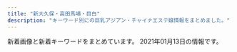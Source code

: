 ```yaml
---
title: "新大久保・高田馬場・目白"
description: "キーワード別にの巨乳アジアン・チャイナエステ嬢情報をまとめました。"
---
```


新着画像と新着キーワードをまとめています。
2021年01月13日の情報です。

<DmmAffiliateIns />
<KeywordTable
  shops={
    [
    {
        "station": "JR\u5927\u4e45\u4fdd\u99c5\u5317\u53e3",
        "img_links": [
            "https://est-hana.com/img/girl/list/sface191ec56c0d5cc68365ea11e2e52a40272d8.jpg",
            "https://est-hana.com/img/girl/list/s173_list.jpg",
            "https://est-hana.com/img/girl/list/slist110d5ce8a5906e2cdaf90af47c9395e0dff.jpg",
            "https://est-hana.com/img/girl/thumb/s88_1.jpg",
            "https://est-hana.com/img/girl/list/s75_face.jpg",
            "https://est-hana.com/img/material/detailwaku.png",
            "https://est-hana.com/img/girl/main/s88_1.jpg",
            "https://est-hana.com/img/camp/camp20210101.png",
            "https://est-hana.com/img/girl/pickup/topgirl20180908131653.png",
            "https://est-hana.com/img/girl/list/s163_face.jpg",
            "https://est-hana.com/img/girl/thumb/smain1891e9ae2d8752cd8b9474ebd62df9909f9b.jpg",
            "https://est-hana.com/img/material/gm2_rollout.png",
            "https://est-hana.com/img/girl/list/s139_list.jpg",
            "https://est-hana.com/img/girl/list/s173_face.jpg",
            "https://est-hana.com/img/girl/thumb/smain1913da4fa2da2e801312734721e1a44d8e19.jpg",
            "https://est-hana.com/img/material/w3.png",
            "https://est-hana.com/img/material/age.png",
            "https://est-hana.com/img/girl/list/sface190e7f2a11706f93c08ab1eb76c57c0a501.jpg",
            "https://est-hana.com/img/girl/thumb/smain1931e3a7504f14e2050f14cb6782d72bb46c.jpg",
            "https://est-hana.com/img/girl/main/s180_1.jpg",
            "https://est-hana.com/img/girl/pickup/topgirl20180308214256.png",
            "https://est-hana.com/img/material/sys_course1_rev2.png",
            "https://est-hana.com/img/girl/list/s88_face.jpg",
            "https://est-hana.com/img/girl/pickup/pickup20181218104555.jpg",
            "https://est-hana.com/img/girl/thumb/s75_1.jpg",
            "https://est-hana.com/img/girl/main/smain1911ec56c0d5cc68365ea11e2e52a40272d8.jpg",
            "https://est-hana.com/img/material/sys_course2_rev2.png",
            "https://est-hana.com/img/material/m1.png",
            "https://est-hana.com/img/girl/list/sface8365230fc40840a020ba3ed47600db4b4a.jpg",
            "https://est-hana.com/img/girl/thumb/smain184149673a0eecbfdaab27d1a016ce6f4281.jpg",
            "https://est-hana.com/img/material/photorenew3.jpg",
            "https://est-hana.com/img/material/massap6.jpg",
            "https://est-hana.com/img/material/massap4.jpg",
            "https://est-hana.com/img/material/gm4_rollout.png",
            "https://est-hana.com/img/girl/thumb/s86_1.jpg",
            "https://est-hana.com/img/girl/main/smain197153ce52e0264e81a8a42e5d3c84dd833e.jpg",
            "https://est-hana.com/img/material/staffdetail_t1.png",
            "https://est-hana.com/img/material/accsess_picter2.jpg",
            "https://est-hana.com/img/material/returnbtn.png",
            "https://est-hana.com/img/material/photorenew2rev1.jpg",
            "https://est-hana.com/img/girl/list/sface193e3a7504f14e2050f14cb6782d72bb46c.jpg",
            "https://est-hana.com/img/girl/thumb/smain19725e2ed7efe2de621955e09d12295a13ee.jpg",
            "https://est-hana.com/img/girl/main/smain184149673a0eecbfdaab27d1a016ce6f4281.jpg",
            "https://est-hana.com/img/girl/list/s86_list.jpg",
            "https://est-hana.com/img/material/accsess_station.png",
            "https://est-hana.com/img/girl/main/s75_1.jpg",
            "https://est-hana.com/img/girl/thumb/smain18725b09cd881b1f036f9f4970616c10b474.jpg",
            "https://est-hana.com/img/material/staff_t1rev1.png",
            "https://est-hana.com/img/girl/pickup/pickup20191214162524.jpg",
            "https://est-hana.com/img/material/topflashimg1.jpg",
            "https://est-hana.com/img/material/hosi4.png",
            "https://est-hana.com/img/material/top_t6.png",
            "https://est-hana.com/img/girl/list/s139_face.jpg",
            "https://est-hana.com/img/girl/pickup/topgirl20140502225842.png",
            "https://est-hana.com/img/material/systme_t2.png",
            "https://est-hana.com/img/girl/list/slist8365230fc40840a020ba3ed47600db4b4a.jpg",
            "https://est-hana.com/img/girl/thumb/smain110138adcf1cf026681bfa9a408199a21890.jpg",
            "https://est-hana.com/img/girl/list/s77_face.jpg",
            "https://est-hana.com/img/material/click_tel_btn.png",
            "https://est-hana.com/img/material/massap1.jpg",
            "https://est-hana.com/img/material/gm5_rollout.png",
            "https://est-hana.com/img/material/photorenew4.jpg",
            "https://est-hana.com/img/girl/pickup/pickup20190227121102.jpg",
            "https://est-hana.com/img/material/massap7.jpg",
            "https://est-hana.com/img/girl/list/slist18449673a0eecbfdaab27d1a016ce6f4281.jpg",
            "https://est-hana.com/img/material/hosi5.png",
            "https://est-hana.com/img/girl/thumb/s173_1.jpg",
            "https://est-hana.com/img/material/staff_t1.png",
            "https://est-hana.com/img/girl/list/sface18449673a0eecbfdaab27d1a016ce6f4281.jpg",
            "https://est-hana.com/img/girl/pickup/pickup20180526173711.jpg",
            "https://est-hana.com/img/material/massap2.jpg",
            "https://est-hana.com/img/material/top_twitter.png",
            "https://est-hana.com/img/girl/pickup/topgirl20180526173824.png",
            "https://est-hana.com/img/girl/thumb/smain1911ec56c0d5cc68365ea11e2e52a40272d8.jpg",
            "https://est-hana.com/img/girl/thumb/smain1902e7f2a11706f93c08ab1eb76c57c0a501.jpg",
            "https://est-hana.com/img/material/day.png",
            "https://est-hana.com/img/girl/list/slist187110f9d5212fd19d8b8410ec6bff294e6.jpg",
            "https://est-hana.com/img/girl/list/sface187386757ea62d773ca58e2457fc23b8e13.jpg",
            "https://est-hana.com/img/girl/list/s77_list.jpg",
            "https://est-hana.com/img/material/gm1_rollout.png",
            "https://est-hana.com/img/material/top_t3.png",
            "https://est-hana.com/img/girl/list/s86_face.jpg",
            "https://est-hana.com/img/girl/pickup/pickup20190528135649.jpg",
            "https://est-hana.com/img/girl/list/slist19053cc33bb85f739f63e84c2ae2c41c2eb.jpg",
            "https://est-hana.com/img/material/massa_t1.png",
            "https://est-hana.com/img/girl/thumb/smain1901e7f2a11706f93c08ab1eb76c57c0a501.jpg",
            "https://est-hana.com/img/girl/pickup/pickup20191208191053.jpg",
            "https://est-hana.com/img/material/d13.png",
            "https://est-hana.com/img/girl/pickup/topgirl20141227182718.png",
            "https://est-hana.com/img/girl/pickup/pickup20190118192257.jpg",
            "https://est-hana.com/img/girl/thumb/s173_2.jpg",
            "https://est-hana.com/img/material/massap5.jpg",
            "https://est-hana.com/img/material/systme_t1.png",
            "https://est-hana.com/img/material/top_t5.png",
            "https://est-hana.com/img/girl/pickup/pickup20180830201105.jpg",
            "https://est-hana.com/img/girl/list/slist19753ce52e0264e81a8a42e5d3c84dd833e.jpg",
            "https://est-hana.com/img/material/infopanel.png",
            "https://est-hana.com/img/girl/main/s173_1.jpg",
            "https://est-hana.com/img/whatnew/20200401min60.jpg",
            "https://est-hana.com/img/girl/pickup/topgirl20190528141109.png",
            "https://est-hana.com/img/girl/main/smain1891e9ae2d8752cd8b9474ebd62df9909f9b.jpg",
            "https://est-hana.com/img/girl/main/smain1901e7f2a11706f93c08ab1eb76c57c0a501.jpg",
            "https://est-hana.com/img/girl/list/slist193a69a1a063a3159e298d18b691542266d.jpg",
            "https://est-hana.com/img/material/sys_option.png",
            "https://est-hana.com/img/girl/thumb/s180_1.jpg",
            "https://est-hana.com/img/material/line1.png",
            "https://est-hana.com/img/girl/list/s88_list.jpg",
            "https://est-hana.com/img/material/top_t2_img_rev2.jpg",
            "https://est-hana.com/img/whatnew/20200304.jpg",
            "https://est-hana.com/img/girl/pickup/pickup20190118192153.jpg",
            "https://est-hana.com/img/girl/list/s163_list.jpg",
            "https://est-hana.com/img/material/top_t4.png",
            "https://est-hana.com/img/girl/thumb/smain184249673a0eecbfdaab27d1a016ce6f4281.jpg",
            "https://est-hana.com/img/girl/thumb/smain193281777917c863b2cd265723b9cb5a3c32.jpg",
            "https://est-hana.com/img/girl/list/slist189e9ae2d8752cd8b9474ebd62df9909f9b.jpg",
            "https://est-hana.com/img/girl/list/slist191ec56c0d5cc68365ea11e2e52a40272d8.jpg",
            "https://est-hana.com/img/material/gm6_rollout.png",
            "https://est-hana.com/img/whatnew/20200401_mask.jpg",
            "https://est-hana.com/img/girl/list/sface189e9ae2d8752cd8b9474ebd62df9909f9b.jpg",
            "https://est-hana.com/img/girl/pickup/pickup20141227182613.jpeg",
            "https://est-hana.com/img/girl/list/sface110404ef9fc79e2a0a04d64b621c22a0c77.jpg",
            "https://est-hana.com/img/girl/list/s180_list.jpg",
            "https://est-hana.com/img/material/sys_course3_rev1.png",
            "https://est-hana.com/img/girl/thumb/smain1102404ef9fc79e2a0a04d64b621c22a0c77.jpg",
            "https://est-hana.com/img/girl/pickup/topgirl20140510202547.png",
            "https://est-hana.com/img/girl/thumb/smain1912da4fa2da2e801312734721e1a44d8e19.jpg",
            "https://est-hana.com/img/girl/pickup/pickup20190121202926.jpg",
            "https://est-hana.com/img/girl/list/slist199a8b144d9cbd006fc9dffdf23ad77de07.jpg",
            "https://est-hana.com/img/material/sframe2014.png",
            "https://est-hana.com/img/girl/main/smain1931e3a7504f14e2050f14cb6782d72bb46c.jpg",
            "https://est-hana.com/img/material/month.png",
            "https://est-hana.com/img/girl/list/s75_list.jpg",
            "https://est-hana.com/img/material/photorenew5.jpg",
            "https://est-hana.com/img/girl/main/smain110138adcf1cf026681bfa9a408199a21890.jpg",
            "https://est-hana.com/img/girl/list/sface19753ce52e0264e81a8a42e5d3c84dd833e.jpg",
            "https://est-hana.com/img/girl/list/s180_face.jpg",
            "https://est-hana.com/img/girl/main/smain1871110bf62c88dcefca310cdc127f9b11f2.jpg",
            "https://est-hana.com/img/material/massap3.jpg",
            "https://est-hana.com/img/girl/pickup/topgirl20161016054301.png",
            "https://est-hana.com/img/material/sys_etc.png",
            "https://est-hana.com/img/material/photorenew1.jpg",
            "https://est-hana.com/img/girl/main/s86_1.jpg",
            "https://est-hana.com/img/girl/thumb/smain197153ce52e0264e81a8a42e5d3c84dd833e.jpg",
            "https://est-hana.com/img/material/top_t2.png",
            "https://est-hana.com/img/girl/thumb/smain1871110bf62c88dcefca310cdc127f9b11f2.jpg",
            "https://est-hana.com/img/material/gm3_rollout.png",
            "https://est-hana.com/img/girl/list/sface199a8b144d9cbd006fc9dffdf23ad77de07.jpg"
        ],
        "url": "https://est-hana.com/",
        "keywords": {
            "C": 41,
            "G": 1,
            "\u30c0\u30a4\u30ca\u30de\u30a4\u30c8": 1,
            "E": 3
        },
        "name": "\u82b1"
    },
    {
        "url": "http://gogonoheya.ies.fun/",
        "station": "JR\u5927\u4e45\u4fdd\u99c5\u5317\u53e3",
        "img_links": [
            "http://gogonoheya.ies.fun/photos/sites/66/2020/09/2020091615070327.jpg",
            "http://gogonoheya.ies.fun/images/end.png",
            "http://gogonoheya.ies.fun/images/room2.jpg",
            "http://gogonoheya.ies.fun/images/link.jpg",
            "http://gogonoheya.ies.fun/images/top.jpg",
            "http://gogonoheya.ies.fun/photos/sites/66/2020/12/2020121410194024.jpg",
            "http://gogonoheya.ies.fun/images/room1.jpg",
            "http://gogonoheya.ies.fun/images/staff.jpg",
            "http://gogonoheya.ies.fun/images/mobile.jpg",
            "http://gogonoheya.ies.fun/images/room4.jpg",
            "http://gogonoheya.ies.fun/photos/sites/66/2020/07/2020072317323579.jpg",
            "http://gogonoheya.ies.fun/photos/sites/66/2020/12/2020121514115288.jpg",
            "http://gogonoheya.ies.fun/images/room3.jpg",
            "http://gogonoheya.ies.fun/photos/sites/66/2020/08/2020080313461364.jpg",
            "http://gogonoheya.ies.fun/photos/sites/66/2020/07/2020072317322797.jpg"
        ],
        "name": "\u30ab\u30d5\u30a7\u306e\u5bb6",
        "keywords": {
            "86": 12,
            "85": 12,
            "D": 30,
            "87": 6
        }
    },
    {
        "station": "JR\u65b0\u5927\u4e45\u4fdd\u99c5",
        "keywords": {},
        "name": "\u7f8e\u82b1\u9999",
        "url": "https://relax501.webnode.jp/",
        "img_links": [
            "https://relax501.webnode.jp/_files/200000078-d0097d0099/madoka-0.jpg",
            "https://relax501.webnode.jp/_files/200000088-2c2d72c2da/200/rogo.jpg",
            "https://relax501.webnode.jp/_files/200000080-8e8bb8e8bd/yuki-8.jpg",
            "https://relax501.webnode.jp/_files/200000068-1dc6f1dc72/r2.jpg",
            "https://relax501.webnode.jp/_files/200000065-1b9391b93c/200/2_22.jpg",
            "https://relax501.webnode.jp/_files/200000063-6c3f06c3f2/top-34.jpg",
            "https://relax501.webnode.jp/_files/200000081-8d1f18d1f3/200/yuu.jpg",
            "https://relax501.webnode.jp/_files/200000067-9be369be38/r1.jpg",
            "https://relax501.webnode.jp/_files/200000065-1b9391b93c/2_22.jpg",
            "https://relax501.webnode.jp/_files/200000077-64e7364e77/anna-2.jpg",
            "https://relax501.webnode.jp/_files/200000078-d0097d0099/200/madoka-0.jpg",
            "https://relax501.webnode.jp/_files/200000077-64e7364e77/200/anna-2.jpg",
            "https://relax501.webnode.jp/_files/200000063-6c3f06c3f2/200/top-34.jpg",
            "https://relax501.webnode.jp/_files/200000081-8d1f18d1f3/yuu.jpg",
            "https://relax501.webnode.jp/_files/200000080-8e8bb8e8bd/200/yuki-8.jpg",
            "https://relax501.webnode.jp/_files/200000067-9be369be38/200/r1.jpg",
            "https://relax501.webnode.jp/_files/200000068-1dc6f1dc72/200/r2.jpg",
            "https://relax501.webnode.jp/_files/200000019-1f1a31f1a5/200/33.jpg"
        ]
    },
    {
        "img_links": [
            "http://p-aroma.work/images/tel.jpg",
            "http://p-aroma.work/images/news.jpg",
            "http://p-aroma.work/images/s2.jpg",
            "http://p-aroma.work/images/interior_t.png",
            "http://p-aroma.work/images/s1.png",
            "http://p-aroma.work/images/staff_t.png",
            "http://p-aroma.work/img/ayaka1.png",
            "http://p-aroma.work/images/head.jpg",
            "http://p-aroma.work/img/mayu1.png",
            "http://p-aroma.work/staff/rina.jpg",
            "http://p-aroma.work/images/int2.png",
            "http://p-aroma.work/img/kasumi1.png",
            "http://p-aroma.work/images/3.jpg",
            "http://p-aroma.work/images/2.jpg",
            "http://p-aroma.work/images/s1.jpg",
            "http://p-aroma.work/images/int1.png",
            "http://p-aroma.work/images/6.jpg",
            "http://p-aroma.work/staff/ayaka.jpg",
            "http://p-aroma.work/staff/kasumi.jpg",
            "http://p-aroma.work/img/mirai1.png",
            "http://p-aroma.work/images/mobile.jpg",
            "http://p-aroma.work/images/4.jpg",
            "http://p-aroma.work/staff/mirai.jpg",
            "http://p-aroma.work/images/sys.png",
            "http://p-aroma.work/img/rina1.png",
            "http://p-aroma.work/staff/mayu.jpg",
            "http://p-aroma.work/images/1.jpg"
        ],
        "url": "http://p-aroma.work/",
        "keywords": {},
        "station": "JR\u5927\u4e45\u4fdd\u99c5\u5317\u53e3",
        "name": "\u7652\u3057\u306e\u51fa\u4f1a\u3044"
    },
    {
        "keywords": {},
        "station": "JR\u9ad8\u7530\u99ac\u5834\u99c5\u6771\u53e3",
        "name": "RAN\uff5e\u30e9\u30f3\uff5e",
        "url": "http://esthe.top/",
        "img_links": [
            "http://esthe.top/images/demo/slider/images/slide4.png",
            "http://esthe.top/images/demo/slider/tooltips/slide3.png",
            "http://esthe.top/images/staff_images/staff_04b.jpg",
            "http://esthe.top/images/Bottom_02.jpg",
            "http://esthe.top/images/staff_images/staff_04a.jpg",
            "http://esthe.top/images/demo/slider/images/slide2.png",
            "http://esthe.top/images/Bottom_01.jpg",
            "http://esthe.top/images/acs_ima/access-01.jpg",
            "http://esthe.top/images/demo/slider/images/slide1.png",
            "http://esthe.top/images/an_1_04.jpg",
            "http://esthe.top/images/room_images/gallery-05.jpg",
            "http://esthe.top/images/staff_images/staff_09b.jpg",
            "http://esthe.top/images/demo/slider/tooltips/slide1.png",
            "http://esthe.top/images/room_images/gallery-06.jpg",
            "http://esthe.top/images/demo/slider/images/slide5.png",
            "http://esthe.top/images/room_images/index-01.jpg",
            "http://esthe.top/images/staff_images/staff_01a.jpg",
            "http://esthe.top/images/an_2_04.jpg",
            "http://esthe.top/images/acs_ima/access-04.jpg",
            "http://esthe.top/images/an_2_07.jpg",
            "http://esthe.top/images/room_images/gallery-04.jpg",
            "http://esthe.top/images/demo/slider/images/slide3.png",
            "http://esthe.top/images/an_2_03.jpg",
            "http://esthe.top/images/room_images/index-02.jpg",
            "http://esthe.top/images/an_2_02.jpg",
            "http://esthe.top/images/acs_ima/access-03.jpg",
            "http://esthe.top/images/an_1_05.jpg",
            "http://esthe.top/images/room_images/gallery-01.jpg",
            "http://esthe.top/images/room_images/gallery-02.jpg",
            "http://esthe.top/images/room_images/gallery-03.jpg",
            "http://esthe.top/images/acs_ima/access-02.jpg",
            "http://esthe.top/images/an_2_06.jpg",
            "http://esthe.top/images/staff_images/staff_07a.jpg",
            "http://esthe.top/images/demo/slider/tooltips/slide5.png",
            "http://esthe.top/images/staff_images/staff_07b.jpg",
            "http://esthe.top/images/an_2_05.jpg",
            "http://esthe.top/images/demo/slider/tooltips/slide2.png",
            "http://esthe.top/images/staff_images/staff_010a.jpg",
            "http://esthe.top/images/staff_images/staff_010b.jpg",
            "http://esthe.top/images/an_1_02.jpg",
            "http://esthe.top/images/staff_images/staff_09a.jpg",
            "http://esthe.top/images/QRcode.jpg",
            "http://esthe.top/images/staff_images/staff_01b.jpg",
            "http://esthe.top/images/an_1_07.jpg",
            "http://esthe.top/images/demo/slider/tooltips/slide4.png",
            "http://esthe.top/images/an_1_03.jpg",
            "http://esthe.top/images/an_1_06.jpg"
        ]
    },
    {
        "keywords": {},
        "url": "http://www.kity.work/",
        "name": "\u98a8\u96c5\u5802 \uff5e\u3075\u3046\u304c\u3069\u3046\uff5e",
        "img_links": [
            "http://www.kity.work/images/2.jpg",
            "http://www.kity.work/img/aoi1.jpg",
            "http://www.kity.work/images/s2.jpg",
            "http://www.kity.work/img/an2.jpg",
            "http://www.kity.work/images/3.jpg",
            "http://www.kity.work/images/5.jpg",
            "http://www.kity.work/images/tel.jpg",
            "http://www.kity.work/images/tg.jpg",
            "http://www.kity.work/staff/sara.jpg",
            "http://www.kity.work/img/yuka1.jpg",
            "http://www.kity.work/img/an1.jpg",
            "http://www.kity.work/img/aoi2.jpg",
            "http://www.kity.work/images/s1.png",
            "http://www.kity.work/staff/aoi.jpg",
            "http://www.kity.work/img/sara2.jpg",
            "http://www.kity.work/images/sys.jpg",
            "http://www.kity.work/staff/an.jpg",
            "http://www.kity.work/img/minami1.jpg",
            "http://www.kity.work/img/yuka2.jpg",
            "http://www.kity.work/images/news.jpg",
            "http://www.kity.work/images/int2.jpg",
            "http://www.kity.work/images/staff_t.jpg",
            "http://www.kity.work/images/4.jpg",
            "http://www.kity.work/images/interior_t.jpg",
            "http://www.kity.work/images/up.jpg",
            "http://www.kity.work/images/int1.jpg",
            "http://www.kity.work/img/sara1.jpg",
            "http://www.kity.work/staff/yuka.jpg",
            "http://www.kity.work/images/s1.jpg",
            "http://www.kity.work/images/ac2.jpg",
            "http://www.kity.work/images/head.jpg",
            "http://www.kity.work/images/1.jpg",
            "http://www.kity.work/img/minami2.jpg",
            "http://www.kity.work/staff/minami.jpg"
        ],
        "station": "JR\u9ad8\u7530\u99ac\u5834\u99c5\u65e9\u7a32\u7530\u53e3"
    },
    {
        "keywords": {
            "C": 5,
            "87": 3,
            "88": 3,
            "D": 1
        },
        "station": "JR\u9ad8\u7530\u99ac\u5834\u99c5\u65e9\u7a32\u7530\u53e3",
        "url": "http://www.y-rlx.site/",
        "img_links": [
            "http://www.y-rlx.site/images/index_08.jpg",
            "http://www.y-rlx.site/images/index_10.jpg",
            "http://www.y-rlx.site/images/staff_09.jpg",
            "http://www.y-rlx.site/images/upload/thumb/55cf68e3bb41cd32.jpg",
            "http://www.y-rlx.site/images/upload/thumb/e8190e2180eba7c5.jpg",
            "http://www.y-rlx.site/images/index_15.jpg",
            "http://www.y-rlx.site/images/index_11.jpg",
            "http://www.y-rlx.site/girl/02.jpg",
            "http://www.y-rlx.site/images/index_19.jpg",
            "http://y-rlx.site/images/index_07.jpg",
            "http://www.y-rlx.site/images/index_07.jpg",
            "http://www.y-rlx.site/images/index_09.jpg",
            "http://www.y-rlx.site/images/upload/thumb/0fba3207fb3c4467.jpg",
            "http://www.y-rlx.site/images/card.jpg",
            "http://www.y-rlx.site/images/upload/thumb/e0a26e58e17a1416.jpg",
            "http://www.y-rlx.site/images/index_05.jpg",
            "http://www.y-rlx.site/images/upload/thumb/c69d7050fbdbb36f.jpg",
            "http://www.y-rlx.site/images/index_03.jpg",
            "http://www.y-rlx.site/girl/03.jpg",
            "http://www.y-rlx.site/images/info_09.jpg",
            "http://www.y-rlx.site/images/upload/thumb/ed8b0cbb7323414a.jpg",
            "http://www.y-rlx.site/images/index_18.jpg",
            "http://www.y-rlx.site/images/info.jpg",
            "http://www.y-rlx.site/images/rec.jpg",
            "http://www.y-rlx.site/girl/04.jpg",
            "http://www.y-rlx.site/images/index_01.jpg",
            "http://www.y-rlx.site/girl/01.jpg",
            "http://www.y-rlx.site/images/rec_09.jpg",
            "http://www.y-rlx.site/images/upload/thumb/e93a788af7ec0040.jpg",
            "http://www.y-rlx.site/images/index_20.jpg",
            "http://www.y-rlx.site/images/upload/thumb/5dc2d5e0b6195104.jpg",
            "http://www.y-rlx.site/images/index_06.jpg",
            "http://y-rlx.site/images/index_04.jpg",
            "http://www.y-rlx.site/images/index_13.jpg",
            "http://www.y-rlx.site/images/upload/thumb/02b4e6896e30ae85.jpg",
            "http://www.y-rlx.site/images/index_04.jpg",
            "http://www.y-rlx.site/images/index_02.jpg",
            "http://www.y-rlx.site/images/upload/thumb/2c7fdde9ad97892b.jpg",
            "http://www.y-rlx.site/girl/05.jpg",
            "http://www.y-rlx.site/images/upload/thumb/09ac55d22a602603.jpg",
            "http://www.y-rlx.site/images/upload/thumb/42f21da5175af4b4.jpg"
        ],
        "name": "\u60a0\u30a8\u30b9\u30c6"
    },
    {
        "name": "\u30df\u30eb\u30af",
        "img_links": [
            "http://milk.tyo.cm/images/top.png",
            "http://milk.tyo.cm/images/tit_staff.png",
            "http://milk.tyo.cm/images/ico_headline.png",
            "http://milk.tyo.cm/images/img_service02.jpg",
            "http://milk.tyo.cm/images/room4_l.jpg",
            "http://milk.tyo.cm/photos/sites/72/2020/06/2020061206443832.jpg",
            "http://milk.tyo.cm/images/bg_cont03.png",
            "http://milk.tyo.cm/photos/sites/72/2020/11/202011100524008.jpg",
            "http://milk.tyo.cm/images/re.png",
            "http://milk.tyo.cm/images/room3_l.jpg",
            "http://milk.tyo.cm/images/link_nav05.png",
            "http://milk.tyo.cm/images/link_nav03.png",
            "http://milk.tyo.cm/images/tit_service.png",
            "http://milk.tyo.cm/images/img_service04.jpg",
            "http://milk.tyo.cm/images/sp_header.jpg",
            "http://milk.tyo.cm/images/sp_nav03.png",
            "http://milk.tyo.cm/images/tit_pick.png",
            "http://milk.tyo.cm/images/com_tel.png",
            "http://milk.tyo.cm/images/room1_l.jpg",
            "http://milk.tyo.cm/images/img_service03.jpg",
            "http://milk.tyo.cm/images/blog.jpg",
            "http://milk.tyo.cm/photos/sites/72/2020/06/2020061206444417.jpg",
            "http://milk.tyo.cm/photos/sites/72/2020/12/2020121505155035.jpg",
            "http://milk.tyo.cm/images/sp_nav02.png",
            "http://milk.tyo.cm/images/sp_nav01.png",
            "http://milk.tyo.cm/images/img_service01.jpg",
            "http://milk.tyo.cm/images/bg_cont01.png",
            "http://milk.tyo.cm/images/sp_tit_pick.png",
            "http://milk.tyo.cm/images/link_nav02.png",
            "http://milk.tyo.cm/images/link_nav01.png",
            "http://milk.tyo.cm/photos/sites/72/2020/12/2020120807375347.jpg",
            "http://milk.tyo.cm/images/link_nav04.png",
            "http://milk.tyo.cm/images/room2_l.jpg"
        ],
        "url": "http://milk.tyo.cm/",
        "station": "JR\u5927\u4e45\u4fdd\u99c5\u5357\u53e3",
        "keywords": {
            "C": 11,
            "D": 20,
            "85": 10,
            "86": 10
        }
    },
    {
        "keywords": {
            "C": 34
        },
        "url": "http://aes-salon.com/",
        "station": "JR\u5927\u4e45\u4fdd\u99c5\u5317\u53e3",
        "name": "Lovely Heart",
        "img_links": [
            "http://aes-salon.com/scdl/staff/10091.jpg",
            "http://aes-salon.com/scdl/staff/10561mb.jpg",
            "http://aes-salon.com/pic/top2.jpg",
            "http://aes-salon.com/scdl/staff/10571mb.jpg",
            "http://aes-salon.com/scdl/staff/10351mb.jpg",
            "http://aes-salon.com/scdl/staff/10641mb.jpg",
            "http://aes-salon.com/img/access/road3.jpg",
            "http://aes-salon.com/scdl/staff/10251.jpg",
            "http://aes-salon.com/scdl/staff/10083.jpg",
            "http://aes-salon.com/scdl/staff/10091mb.jpg",
            "http://aes-salon.com/scdl/staff/10621.jpg",
            "http://aes-salon.com/scdl/staff/10661mb.jpg",
            "http://aes-salon.com/scdl/staff/10501.jpg",
            "http://aes-salon.com/scdl/staff/10291mb.jpg",
            "http://aes-salon.com/scdl/staff/10342.jpg",
            "http://aes-salon.com/scdl/staff/10291.jpg",
            "http://aes-salon.com/img/access/roaddm.png",
            "http://aes-salon.com/scdl/staff/10562.jpg",
            "http://aes-salon.com/scdl/staff/10341.jpg",
            "http://aes-salon.com/img/ttl_mobile.jpg",
            "http://aes-salon.com/scdl/staff/10563.jpg",
            "http://aes-salon.com/scdl/staff/10351.jpg",
            "http://aes-salon.com/scdl/staff/10472.jpg",
            "http://aes-salon.com/scdl/staff/10511.jpg",
            "http://aes-salon.com/img/ttl_att.png",
            "http://aes-salon.com/scdl/staff/10651.jpg",
            "http://aes-salon.com/img/ttl_sister.png",
            "http://aes-salon.com/scdl/staff/10252.jpg",
            "http://aes-salon.com/img/ttl_attbnr.jpg",
            "http://aes-salon.com/scdl/staff/10641.jpg",
            "http://aes-salon.com/scdl/staff/10591.jpg",
            "http://aes-salon.com/scdl/staff/10621mb.jpg",
            "http://aes-salon.com/scdl/staff/10631.jpg",
            "http://aes-salon.com/scdl/staff/10671mb.jpg",
            "http://aes-salon.com/scdl/staff/10471.jpg",
            "http://aes-salon.com/scdl/staff/10121mb.jpg",
            "http://aes-salon.com/scdl/staff/10601.jpg",
            "http://aes-salon.com/scdl/staff/10122.jpg",
            "http://aes-salon.com/scdl/staff/10471mb.jpg",
            "http://aes-salon.com/scdl/staff/10602.jpg",
            "http://aes-salon.com/scdl/staff/10671.jpg",
            "http://aes-salon.com/scdl/staff/10081.jpg",
            "http://aes-salon.com/img/system/campaign.jpg",
            "http://aes-salon.com/scdl/staff/10592.jpg",
            "http://aes-salon.com/scdl/staff/10412.jpg",
            "http://aes-salon.com/scdl/staff/10461.jpg",
            "http://aes-salon.com/img/ttl_staff.png",
            "http://aes-salon.com/scdl/staff/10601mb.jpg",
            "http://aes-salon.com/scdl/staff/10461mb.jpg",
            "http://aes-salon.com/i/files/homeimg.jpg",
            "http://aes-salon.com/scdl/staff/10411mb.jpg",
            "http://aes-salon.com/scdl/staff/10441.jpg",
            "http://aes-salon.com/scdl/staff/10661.jpg",
            "http://aes-salon.com/scdl/staff/10121.jpg",
            "http://aes-salon.com/scdl/staff/10561.jpg",
            "http://aes-salon.com/scdl/staff/10502.jpg",
            "http://aes-salon.com/scdl/staff/10511mb.jpg",
            "http://aes-salon.com/pic/top1.jpg",
            "http://aes-salon.com/scdl/staff/10501mb.jpg",
            "http://aes-salon.com/img/access/road1.jpg",
            "http://aes-salon.com/scdl/staff/10441mb.jpg",
            "http://aes-salon.com/scdl/staff/10571.jpg",
            "http://aes-salon.com/scdl/staff/10651mb.jpg",
            "http://aes-salon.com/img/access/road4.jpg",
            "http://aes-salon.com/scdl/staff/10462.jpg",
            "http://aes-salon.com/scdl/staff/10081mb.jpg",
            "http://aes-salon.com/scdl/staff/10082.jpg",
            "http://aes-salon.com/pic/head.jpg",
            "http://aes-salon.com/scdl/staff/10251mb.jpg",
            "http://aes-salon.com/scdl/staff/10341mb.jpg",
            "http://aes-salon.com/scdl/staff/10292.jpg",
            "http://aes-salon.com/scdl/staff/10411.jpg",
            "http://aes-salon.com/scdl/staff/10591mb.jpg",
            "http://aes-salon.com/img/ttl_bekan.jpg",
            "http://aes-salon.com/scdl/staff/10631mb.jpg",
            "http://aes-salon.com/img/access/road2.jpg",
            "http://aes-salon.com/scdl/staff/10092.jpg",
            "http://aes-salon.com/img/ttl_nouka.jpg"
        ]
    },
    {
        "keywords": {
            "88": 27,
            "86": 94,
            "E": 36,
            "D": 182,
            "83": 9,
            "87": 72,
            "C": 2,
            "85": 18
        },
        "station": "JR\u65b0\u5927\u4e45\u4fdd\u99c5",
        "name": "Familiar\u30fb\u30d5\u30a1\u30df\u30ea\u30fc\u30a2",
        "img_links": [
            "http://familiar.tyo.cm/photos/sites/37/2019/12/2019120401354873.jpg",
            "http://familiar.tyo.cm/photos/sites/37/2019/06/2019061502562797.jpg",
            "http://familiar.tyo.cm/photos/sites/37/2019/10/2019102408541458.jpg",
            "http://familiar.tyo.cm/photos/sites/37/2019/12/2019120401354980.jpg",
            "http://familiar.tyo.cm/images/top.png",
            "http://familiar.tyo.cm/photos/sites/37/2019/06/2019061502562745.jpg",
            "http://familiar.tyo.cm/photos/sites/37/2019/03/2019032406115312.jpg",
            "http://familiar.tyo.cm/photos/sites/37/2019/11/2019112002511160.jpg",
            "http://familiar.tyo.cm/photos/sites/37/2018/12/2018121903013346.jpg",
            "http://familiar.tyo.cm/photos/sites/37/2019/03/2019032406115598.jpg",
            "http://familiar.tyo.cm/photos/sites/37/2019/12/2019120502265383.jpg",
            "http://familiar.tyo.cm/photos/sites/37/2019/12/2019120502264671.jpg",
            "http://familiar.tyo.cm/photos/sites/37/2019/03/2019032406115440.jpg",
            "http://familiar.tyo.cm/photos/sites/37/2018/12/2018121903022968.jpg",
            "http://familiar.tyo.cm/photos/sites/37/2019/11/2019112902341792.jpg",
            "http://familiar.tyo.cm/photos/sites/37/2019/03/2019032406115491.jpg",
            "http://familiar.tyo.cm/photos/sites/37/2019/03/2019032406115446.jpg",
            "http://familiar.tyo.cm/photos/sites/37/2019/06/2019060406161857.jpg",
            "http://familiar.tyo.cm/photos/sites/37/2019/06/2019060406241084.jpg",
            "http://familiar.tyo.cm/images/s_news.jpg",
            "http://familiar.tyo.cm/images/1.png",
            "http://familiar.tyo.cm/images/s_link.jpg",
            "http://familiar.tyo.cm/photos/sites/37/2019/09/2019090503385014.jpg",
            "http://familiar.tyo.cm/photos/sites/37/2019/06/2019062210030384.jpg",
            "http://familiar.tyo.cm/photos/sites/37/2019/09/201909270657496.jpg",
            "http://familiar.tyo.cm/photos/sites/37/2019/06/201906040617136.jpg",
            "http://familiar.tyo.cm/images/s_staff.jpg",
            "http://familiar.tyo.cm/images/mobile.jpg",
            "http://familiar.tyo.cm/photos/sites/37/2019/10/2019102502193826.jpg",
            "http://familiar.tyo.cm/photos/sites/37/2019/10/2019102502193551.jpg",
            "http://familiar.tyo.cm/photos/sites/37/2019/12/201912130833132.jpg",
            "http://familiar.tyo.cm/photos/sites/37/2019/12/2019120401355046.jpg",
            "http://familiar.tyo.cm/photos/sites/37/2019/11/2019110802115992.jpg",
            "http://familiar.tyo.cm/photos/sites/37/2019/10/2019100304481325.jpg",
            "http://familiar.tyo.cm/photos/sites/37/2019/03/2019031806471671.jpg",
            "http://familiar.tyo.cm/photos/sites/37/2019/03/2019032406115311.jpg",
            "http://familiar.tyo.cm/photos/sites/37/2019/03/2019032406115451.jpg",
            "http://familiar.tyo.cm/photos/sites/37/2019/06/2019061502562798.jpg",
            "http://familiar.tyo.cm/images/tel.png"
        ],
        "url": "http://familiar.tyo.cm/"
    },
    {
        "keywords": {},
        "img_links": [
            "http://www.harunoyume.com/images/covergirl.jpg",
            "http://www.harunoyume.com/images/campaign.jpg",
            "http://www.harunoyume.com/images/service-image.jpg",
            "http://www.harunoyume.com/images/discount.jpg"
        ],
        "station": "JR\u65b0\u5927\u4e45\u4fdd\u99c5",
        "url": "http://www.harunoyume.com/",
        "name": "\u6625\u306e\u5922"
    },
    {
        "url": "https://angel.abnavi.info/",
        "name": "Angel",
        "keywords": {
            "87": 1,
            "86": 4,
            "D": 5,
            "85": 1,
            "C": 14
        },
        "station": "JR\u9ad8\u7530\u99ac\u5834\u99c5",
        "img_links": [
            "https://angel.abnavi.info/images/top.jpg",
            "https://angel.abnavi.info/images/s_news.png",
            "https://angel.abnavi.info/images/end.png",
            "https://angel.abnavi.info/photos/sites/7/2020/07/2020073006120917.jpg",
            "https://angel.abnavi.info/photos/sites/7/2020/10/2020101305350920.jpg",
            "https://angel.abnavi.info/images/s_staff.jpg",
            "https://angel.abnavi.info/images/room1.jpg",
            "https://angel.abnavi.info/images/room2.jpg",
            "https://angel.abnavi.info/photos/sites/7/2020/07/2020073005202048.jpg",
            "https://angel.abnavi.info/images/room4.jpg",
            "https://angel.abnavi.info/images/nbj1.jpg",
            "https://angel.abnavi.info/images/news_bj3.jpg",
            "https://angel.abnavi.info/images/room3.jpg",
            "https://angel.abnavi.info/photos/sites/7/2020/09/2020092301333424.jpg",
            "https://angel.abnavi.info/photos/sites/7/2020/11/2020110606371089.jpg",
            "https://angel.abnavi.info/photos/sites/7/2020/07/2020073005201940.jpg",
            "https://angel.abnavi.info/images/nbj3.jpg"
        ]
    },
    {
        "station": "JR\u9ad8\u7530\u99ac\u5834\u99c5",
        "img_links": [
            "http://www.aromaonly1.com/images/index_06.jpg",
            "http://www.aromaonly1.com/images/index_20.jpg",
            "http://www.aromaonly1.com/images/index_12.jpg",
            "http://www.aromaonly1.com/uploads/56e94a67d1aa4ea89d5f2064a387ab96.jpg",
            "http://www.aromaonly1.com/images/index_17.jpg",
            "http://www.aromaonly1.com/uploads/ac75f516de3602f2ed5de1d9e2383a35.jpg",
            "http://www.aromaonly1.com/uploads/8e9e8b4d89b256773f17dff61368328c.jpg",
            "http://www.aromaonly1.com/uploads/5f4083d49285cbe64774b1bd70e86150.jpg",
            "http://www.aromaonly1.com/uploads/a4bfacdc272e1f3c3ee9884036dbf094.jpg",
            "http://www.aromaonly1.com/images/index_21.jpg",
            "http://www.aromaonly1.com/images/index_14.jpg",
            "http://www.aromaonly1.com/images/index_16.jpg",
            "http://www.aromaonly1.com/uploads/b43afdf6c0db7020b472f89b05664984.jpg",
            "http://www.aromaonly1.com/images/service_10.jpg",
            "http://www.aromaonly1.com/uploads/6d6161355034da26e622af1b5469296f.jpg",
            "http://www.aromaonly1.com/images/index_19.jpg",
            "http://www.aromaonly1.com/uploads/66dc68de1f9c001b6f15d52303314efc.jpg",
            "http://www.aromaonly1.com/images/index_08.jpg",
            "http://www.aromaonly1.com/images/index_15.jpg",
            "http://www.aromaonly1.com/uploads/2f5941103973429d3981087968a845a3.jpg",
            "http://www.aromaonly1.com/images/fanhui.png",
            "http://www.aromaonly1.com/images/index_01.jpg",
            "http://www.aromaonly1.com/uploads/3e6ede4dd71b9611bfc0fc01fff82057.jpg",
            "http://www.aromaonly1.com/images/index_03.jpg",
            "http://www.aromaonly1.com/uploads/305e7816c9390b899011ef6e82855b7d.jpg",
            "http://www.aromaonly1.com/images/interior_10.jpg",
            "http://www.aromaonly1.com/images/girls_10.jpg",
            "http://www.aromaonly1.com/uploads/18799c1985ca7d1cd026808323ec51c2.jpg",
            "http://www.aromaonly1.com/uploads/e01fa669285bc99ba782abfd90a08bb2.jpg",
            "http://www.aromaonly1.com/images/link_10.jpg",
            "http://www.aromaonly1.com/images/index_07.jpg",
            "http://www.aromaonly1.com/my_work/images/pic1.png",
            "http://www.aromaonly1.com/uploads/015cba9c432d730d26583fe998534fa6.jpg",
            "http://www.aromaonly1.com/uploads/0d74a4af5e268e3562daa56048c13906.jpg",
            "http://www.aromaonly1.com/uploads/c24b4a66b959c50d941c227e2167e47a.jpg",
            "http://www.aromaonly1.com/uploads/822de08541e5f0a03b8fdd99ac777097.jpg",
            "http://www.aromaonly1.com/uploads/269045fb02ee17a03b99afcdabc449fa.jpg",
            "http://www.aromaonly1.com/images/service_11.jpg",
            "http://www.aromaonly1.com/uploads/33c6d79a06e306e309deefd74daa5ef6.jpg",
            "http://www.aromaonly1.com/images/index_05.jpg",
            "http://www.aromaonly1.com/images/index_04.jpg",
            "http://www.aromaonly1.com/images/index_11.jpg",
            "http://www.aromaonly1.com/images/index_02.jpg",
            "http://www.aromaonly1.com/images/index_18.jpg"
        ],
        "keywords": {
            "E": 2,
            "D": 4,
            "C": 3,
            "86": 5,
            "88": 4
        },
        "name": "NEW ONLY ONE",
        "url": "http://www.aromaonly1.com/"
    },
    {
        "name": "Honey At Home \u30cf\u30cb\u30fc\u30a2\u30c3\u30c8\u30db\u30fc\u30e0",
        "station": "JR\u9ad8\u7530\u99ac\u5834\u99c5\u65e9\u7a32\u7530\u53e3",
        "url": "http://www.china-es.info/",
        "img_links": [
            "http://www.china-es.info/images/head.jpg",
            "http://www.china-es.info/images/int4.jpg",
            "http://www.china-es.info/images/menu/top.jpg",
            "http://www.china-es.info/images/sys3.jpg",
            "http://www.china-es.info/images/rec2.jpg",
            "http://www.china-es.info/images/menu/staff.jpg",
            "http://www.china-es.info/img/ringo1.jpg",
            "http://www.china-es.info/images/mobile.jpg",
            "http://www.china-es.info/img/nana1.jpg",
            "http://www.china-es.info/images/rec1.jpg",
            "http://www.china-es.info/images/int3.jpg",
            "http://www.china-es.info/images/top.jpg",
            "http://www.china-es.info/img/nana2.jpg",
            "http://www.china-es.info/images/menu/interior.jpg",
            "http://www.china-es.info/images/staff_t.jpg",
            "http://www.china-es.info/images/sys1.jpg",
            "http://www.china-es.info/images/int2.jpg",
            "http://www.china-es.info/images/int1.jpg",
            "http://www.china-es.info/img/hibiki1.jpg",
            "http://www.china-es.info/images/interior_t.jpg",
            "http://www.china-es.info/images/news.jpg",
            "http://www.china-es.info/images/sys2.jpg"
        ],
        "keywords": {}
    },
    {
        "url": "http://aes-treat.com/",
        "keywords": {
            "C": 35
        },
        "station": "JR\u5927\u4e45\u4fdd\u99c5\u5317\u53e3",
        "name": "Lovely Heart \u5927\u4e45\u4fdd\u5225\u9928",
        "img_links": [
            "http://aes-treat.com/img/ttl_nouka.jpg",
            "http://aes-treat.com/img/ttl_staff.png",
            "http://aes-treat.com/scdl/staff/11171mb.jpg",
            "http://aes-treat.com/img/ttl_attbnr.jpg",
            "http://aes-treat.com/scdl/staff/11041mb.jpg",
            "http://aes-treat.com/scdl/staff/11041.jpg",
            "http://aes-treat.com/scdl/staff/11101mb.jpg",
            "http://aes-treat.com/scdl/staff/10941mb.jpg",
            "http://aes-treat.com/scdl/staff/11051mb.jpg",
            "http://aes-treat.com/img/ttl_mobile.jpg",
            "http://aes-treat.com/pic/head.jpg",
            "http://aes-treat.com/scdl/staff/10861.jpg",
            "http://aes-treat.com/scdl/staff/11161.jpg",
            "http://aes-treat.com/scdl/staff/10681.jpg",
            "http://aes-treat.com/scdl/staff/11162.jpg",
            "http://aes-treat.com/scdl/staff/11051.jpg",
            "http://aes-treat.com/scdl/staff/10891mb.jpg",
            "http://aes-treat.com/scdl/staff/10971.jpg",
            "http://aes-treat.com/img/ttl_sister.png",
            "http://aes-treat.com/scdl/staff/10981mb.jpg",
            "http://aes-treat.com/scdl/staff/10721mb.jpg",
            "http://aes-treat.com/scdl/staff/10771mb.jpg",
            "http://aes-treat.com/scdl/staff/11121.jpg",
            "http://aes-treat.com/pic/top1.jpg",
            "http://aes-treat.com/scdl/staff/10972.jpg",
            "http://aes-treat.com/scdl/staff/10861mb.jpg",
            "http://aes-treat.com/scdl/staff/10721.jpg",
            "http://aes-treat.com/scdl/staff/10171.jpg",
            "http://aes-treat.com/scdl/staff/10681mb.jpg",
            "http://aes-treat.com/i/files/homeimg.jpg",
            "http://aes-treat.com/scdl/staff/10651.jpg",
            "http://aes-treat.com/img/system/campaign.jpg",
            "http://aes-treat.com/pic/top2.jpg",
            "http://aes-treat.com/scdl/staff/10842.jpg",
            "http://aes-treat.com/scdl/staff/10971mb.jpg",
            "http://aes-treat.com/scdl/staff/11131mb.jpg",
            "http://aes-treat.com/scdl/staff/10941.jpg",
            "http://aes-treat.com/scdl/staff/11111mb.jpg",
            "http://aes-treat.com/scdl/staff/10811mb.jpg",
            "http://aes-treat.com/scdl/staff/10902.jpg",
            "http://aes-treat.com/scdl/staff/11161mb.jpg",
            "http://aes-treat.com/scdl/staff/10901mb.jpg",
            "http://aes-treat.com/scdl/staff/10901.jpg",
            "http://aes-treat.com/scdl/staff/11081.jpg",
            "http://aes-treat.com/scdl/staff/11171.jpg",
            "http://aes-treat.com/img/ttl_att.png",
            "http://aes-treat.com/scdl/staff/11151.jpg",
            "http://aes-treat.com/scdl/staff/11111.jpg",
            "http://aes-treat.com/scdl/staff/10811.jpg",
            "http://aes-treat.com/scdl/staff/10771.jpg",
            "http://aes-treat.com/scdl/staff/11081mb.jpg",
            "http://aes-treat.com/scdl/staff/11091mb.jpg",
            "http://aes-treat.com/scdl/staff/10981.jpg",
            "http://aes-treat.com/scdl/staff/11131.jpg",
            "http://aes-treat.com/scdl/staff/11151mb.jpg",
            "http://aes-treat.com/scdl/staff/11121mb.jpg",
            "http://aes-treat.com/scdl/staff/10841mb.jpg",
            "http://aes-treat.com/scdl/staff/11091.jpg",
            "http://aes-treat.com/scdl/staff/10891.jpg",
            "http://aes-treat.com/scdl/staff/11101.jpg",
            "http://aes-treat.com/scdl/staff/10651mb.jpg",
            "http://aes-treat.com/scdl/staff/10171mb.jpg",
            "http://aes-treat.com/scdl/staff/10841.jpg"
        ]
    },
    {
        "url": "http://kobo.mssg.jp/",
        "station": "JR\u5927\u4e45\u4fdd\u99c5\u5317\u53e3",
        "img_links": [
            "http://kobo.mssg.jp/images/staff_2b.jpg",
            "http://kobo.mssg.jp/images/s_info.png",
            "http://kobo.mssg.jp/images/staff_4.jpg",
            "http://kobo.mssg.jp/images/staff_9b.jpg",
            "http://kobo.mssg.jp/images/staff_bj1.png",
            "http://kobo.mssg.jp/images/staff_bj4.png",
            "http://kobo.mssg.jp/images/1.jpg",
            "http://kobo.mssg.jp/images/staff_10a.jpg",
            "http://kobo.mssg.jp/layer/images/top/top_04.jpg",
            "http://kobo.mssg.jp/layer/images/top/top_01.jpg",
            "http://kobo.mssg.jp/layer/images/top/top_05.jpg",
            "http://kobo.mssg.jp/layer/images/top/top_06.jpg",
            "http://kobo.mssg.jp/images/staff_8.jpg",
            "http://kobo.mssg.jp/images/top2.jpg",
            "http://kobo.mssg.jp/images/staff_8a.jpg",
            "http://kobo.mssg.jp/images/top1.jpg",
            "http://kobo.mssg.jp/images/staff_9a.jpg",
            "http://kobo.mssg.jp/images/info.png",
            "http://kobo.mssg.jp/layer/images/top/top_08.png",
            "http://kobo.mssg.jp/layer/images/top/top_02.jpg",
            "http://kobo.mssg.jp/layer/images/top/top_03.jpg",
            "http://kobo.mssg.jp/images/staff_2a.jpg",
            "http://kobo.mssg.jp/images/wenzi-staff.png",
            "http://kobo.mssg.jp/layer/images/top.jpg",
            "http://kobo.mssg.jp/images/staff_5.jpg"
        ],
        "name": "\u6c34\u8272-\u30df\u30ba\u30a4\u30ed-",
        "keywords": {}
    },
    {
        "name": "\u99ac\u5834one",
        "url": "http://familiar.ests.jp/",
        "keywords": {
            "83": 3,
            "C": 18,
            "86": 3
        },
        "station": "JR\u9ad8\u7530\u99ac\u5834\u99c5\u65e9\u7a32\u7530\u53e3",
        "img_links": [
            "http://familiar.ests.jp/photos/sites/33/2019/07/2019073009094778.jpg",
            "http://familiar.ests.jp/images/s_link.png",
            "http://familiar.ests.jp/images/bian.jpg",
            "http://familiar.ests.jp/photos/sites/33/2019/09/2019092718570723.jpg",
            "http://familiar.ests.jp/photos/sites/33/2020/10/2020101901153954.jpg",
            "http://familiar.ests.jp/images/s_staff.png",
            "http://familiar.ests.jp/photos/sites/33/2020/10/2020101409554799.jpg",
            "http://familiar.ests.jp/images/info.png",
            "http://familiar.ests.jp/images/news.png",
            "http://familiar.ests.jp/images/staff_bj4s.png",
            "http://familiar.ests.jp/images/acc.png",
            "http://familiar.ests.jp/images/service.jpg",
            "http://familiar.ests.jp/photos/sites/33/2019/09/2019092718554568.jpg",
            "http://familiar.ests.jp/images/staff_bj1s.png",
            "http://familiar.ests.jp/images/s_service.png",
            "http://familiar.ests.jp/photos/sites/33/2019/09/2019092318545965.jpg",
            "http://familiar.ests.jp/images/nei_bj1.png",
            "http://familiar.ests.jp/images/mobile.jpg",
            "http://familiar.ests.jp/images/top.jpg"
        ]
    },
    {
        "img_links": [
            "http://www.enchuen.com/images/mail_header.png",
            "http://www.enchuen.com/images/top_slider6.jpg",
            "http://www.enchuen.com/images/h2_link01.png",
            "http://www.enchuen.com/images/h2_alliancegide.png",
            "http://www.enchuen.com/images/pagetop.png",
            "http://www.enchuen.com/images/btn_gnavi02_no.png",
            "http://www.enchuen.com/images/icon_eng.png",
            "http://www.enchuen.com/images/ins_header.png",
            "http://www.enchuen.com/images/top_slider5.jpg",
            "http://www.enchuen.com/images/interior01.jpg",
            "http://www.enchuen.com/images/interior04_s.jpg",
            "http://www.enchuen.com/images/h2_linkban.png",
            "http://www.enchuen.com/images/btn_gnavi01_no.png",
            "http://www.enchuen.com/images/top_slider4.jpg",
            "http://www.enchuen.com/images/img_service05.png",
            "http://www.enchuen.com/images/img_service06.png",
            "http://www.enchuen.com/images/h2_qa.png",
            "http://www.enchuen.com/images/img_service01.png",
            "http://www.enchuen.com/images/top_slider2.jpg",
            "http://www.enchuen.com/images/h2_information.png",
            "http://www.enchuen.com/images/therapist_kaori_s.jpg",
            "http://www.enchuen.com/images/interior04.jpg",
            "http://www.enchuen.com/images/h2_alltherapist.png",
            "http://www.enchuen.com/images/interior03.jpg",
            "http://www.enchuen.com/images/img_service03.png",
            "http://www.enchuen.com/images/h2_twitter.png",
            "http://www.enchuen.com/images/btn_gnavi06_no.png",
            "http://www.enchuen.com/images/tw_header.png",
            "http://www.enchuen.com/images/img_slider01.png",
            "http://www.enchuen.com/images/h2_contact.png",
            "http://www.enchuen.com/images/img_comimgsoon.jpg",
            "http://www.enchuen.com/images/h2_servicecontents.png",
            "http://www.enchuen.com/images/h2_alliancegide2.png",
            "http://www.enchuen.com/images/img_service07.png",
            "http://www.enchuen.com/images/img_service04.png",
            "http://www.enchuen.com/images/interior03_s.jpg",
            "http://www.enchuen.com/images/mess_footer.png",
            "http://www.enchuen.com/images/img_service02.png",
            "http://www.enchuen.com/images/q_qa.png",
            "http://www.enchuen.com/images/ban-tel.png",
            "http://www.enchuen.com/images/interior01_s.jpg",
            "http://www.enchuen.com/images/interior02.jpg",
            "http://www.enchuen.com/images/icon_chi.png",
            "http://www.enchuen.com/images/interior02_s.jpg",
            "http://www.enchuen.com/images/therapist_yona_s.jpg",
            "http://www.enchuen.com/images/top_slider3.jpg",
            "http://www.enchuen.com/images/btn_gnavi04_no.png",
            "http://www.enchuen.com/images/a_qa.png",
            "http://www.enchuen.com/images/top_slider1.jpg",
            "http://www.enchuen.com/images/therapist_yona.jpg",
            "http://www.enchuen.com/images/img_slider02.png",
            "http://www.enchuen.com/images/therapist_noa.jpg",
            "http://www.enchuen.com/images/pickmessage01.png",
            "http://www.enchuen.com/images/tw_footer.png",
            "http://www.enchuen.com/images/h2_instagam.png",
            "http://www.enchuen.com/images/therapist_kaori.jpg",
            "http://www.enchuen.com/images/therapist_noa_s.jpg",
            "http://www.enchuen.com/images/btn_gnavi05_no.png",
            "http://www.enchuen.com/images/btn_gnavi03_no.png",
            "http://www.enchuen.com/images/img_aromaoil.png",
            "http://www.enchuen.com/images/img_slider03.png",
            "http://www.enchuen.com/images/ins_footer.png",
            "http://www.enchuen.com/images/tel_header.png"
        ],
        "station": "JR\u65b0\u5927\u4e45\u4fdd\u99c5",
        "keywords": {
            "C": 4
        },
        "name": "\u7e01\u4e2d\u7e01\uff5e\u3048\u3093\u3061\u3085\u3046\u3048\u3093\uff5e",
        "url": "http://www.enchuen.com/"
    },
    {
        "img_links": [
            "https://www.cocoro556.in/img/material/pageheaderimg1.jpg",
            "https://www.cocoro556.in/img/material/top_t2.png",
            "https://www.cocoro556.in/img/material/gm1_rollout.png",
            "https://www.cocoro556.in/img/girl/thumb/smain1493773ceed1a7cd35919e9c6866285fb943.jpg",
            "https://www.cocoro556.in/img/camp/camp20210107.jpg",
            "https://www.cocoro556.in/img/girl/main/smain155128648a02b629a70c40bc424b9302c3e1.jpg",
            "https://www.cocoro556.in/img/girl/thumb/smain1421b75436b0012f83588e08b8d8eb48c8c2.jpg",
            "https://www.cocoro556.in/img/material/p2_t2_sub_m1_3.png",
            "https://www.cocoro556.in/img/material/p2_t2_sub_m1_1.png",
            "https://www.cocoro556.in/img/girl/thumb/smain1443346e3df3ff1cef1386c89c6ba9e9f72e.jpg",
            "https://www.cocoro556.in/img/material/top_t3.png",
            "https://www.cocoro556.in/img/material/photost1.png",
            "https://www.cocoro556.in/img/girl/main/smain126142f85375ac3eb532582567360874d2d6.jpg",
            "https://www.cocoro556.in/img/girl/thumb/smain155128648a02b629a70c40bc424b9302c3e1.jpg",
            "https://www.cocoro556.in/img/girl/thumb/smain14922dea5bdda380e76839c012ab24bd9f82.jpg",
            "https://www.cocoro556.in/img/material/p2_t2_subt4.png",
            "https://www.cocoro556.in/img/material/p2_t2_subt4_m1.png",
            "https://www.cocoro556.in/img/girl/thumb/smain1462f806d031a1244ccfaa8b4d307f6ef6d7.jpg",
            "https://www.cocoro556.in/img/girl/main/smain1461f806d031a1244ccfaa8b4d307f6ef6d7.jpg",
            "https://www.cocoro556.in/img/material/pd_number.png",
            "https://www.cocoro556.in/img/girl/thumb/smain1542a1f8e548a2959236fdd0e7abcde80ac7.jpg",
            "https://www.cocoro556.in/img/camp/camp20200426sub.jpg",
            "https://www.cocoro556.in/img/girl/list/slist15565c84cfd25159bbfcf85c63899ef5f53.jpg",
            "https://www.cocoro556.in/img/girl/list/slist12642f85375ac3eb532582567360874d2d6.jpg",
            "https://www.cocoro556.in/img/material/top_t3_subt1.png",
            "https://www.cocoro556.in/img/material/pd_st2.png",
            "https://www.cocoro556.in/img/girl/thumb/smain1543ab2e0ee9f9fde8103e9fe80e33b07761.jpg",
            "https://www.cocoro556.in/img/girl/thumb/smain163122954962968a79edd4eae79b844b9988.jpg",
            "https://www.cocoro556.in/img/material/p6_t3.png",
            "https://www.cocoro556.in/img/material/gm6_rollover.png",
            "https://www.cocoro556.in/img/material/gm1_rollover.png",
            "https://www.cocoro556.in/img/girl/thumb/smain14634879628e490d1ecf1cd7a9d727569f95.jpg",
            "https://www.cocoro556.in/img/girl/main/smain163122954962968a79edd4eae79b844b9988.jpg",
            "https://www.cocoro556.in/img/material/top_t3_imgrev1.jpg",
            "https://www.cocoro556.in/img/material/p2_t2.png",
            "https://www.cocoro556.in/img/material/mobilesite.png",
            "https://www.cocoro556.in/img/material/p6_t1.png",
            "https://www.cocoro556.in/img/material/p2_t2_subt5_m1.png",
            "https://www.cocoro556.in/img/material/p6_t3_subt1.png",
            "https://www.cocoro556.in/img/girl/list/slist149773ceed1a7cd35919e9c6866285fb943.jpg",
            "https://www.cocoro556.in/img/girl/thumb/smain1461f806d031a1244ccfaa8b4d307f6ef6d7.jpg",
            "https://www.cocoro556.in/img/girl/list/slist144346e3df3ff1cef1386c89c6ba9e9f72e.jpg",
            "https://www.cocoro556.in/img/material/gm3_rollout.png",
            "https://www.cocoro556.in/img/material/p2_t2_subt5_m2.png",
            "https://www.cocoro556.in/img/material/gm5_rollover.png",
            "https://www.cocoro556.in/img/material/p6_t2.png",
            "https://www.cocoro556.in/img/material/p3_t1.png",
            "https://www.cocoro556.in/img/material/gm2_rollover.png",
            "https://www.cocoro556.in/img/material/ftel.png",
            "https://www.cocoro556.in/img/girl/list/slist154a1f8e548a2959236fdd0e7abcde80ac7.jpg",
            "https://www.cocoro556.in/img/material/p2_t2_subt3.png",
            "https://www.cocoro556.in/img/material/leftinfo.png",
            "https://www.cocoro556.in/img/girl/thumb/smain1441346e3df3ff1cef1386c89c6ba9e9f72e.jpg",
            "https://www.cocoro556.in/img/girl/main/smain1421b75436b0012f83588e08b8d8eb48c8c2.jpg",
            "https://www.cocoro556.in/img/material/accminimgrev1.jpg",
            "https://www.cocoro556.in/img/material/p5_t1.png",
            "https://www.cocoro556.in/img/material/photost6.png",
            "https://www.cocoro556.in/img/material/p2_t2_subt5.png",
            "https://www.cocoro556.in/img/material/gm4_rollout.png",
            "https://www.cocoro556.in/img/whatnew/cocoro2021.png",
            "https://www.cocoro556.in/img/material/p2_t2_sub_m1_2.png",
            "https://www.cocoro556.in/img/material/top_t4.png",
            "https://www.cocoro556.in/img/material/photost2rev1.png",
            "https://www.cocoro556.in/img/girl/main/smain1541a1f8e548a2959236fdd0e7abcde80ac7.jpg",
            "https://www.cocoro556.in/img/girl/main/smain1441346e3df3ff1cef1386c89c6ba9e9f72e.jpg",
            "https://www.cocoro556.in/img/girl/thumb/smain1491773ceed1a7cd35919e9c6866285fb943.jpg",
            "https://www.cocoro556.in/img/material/pageheaderimg3.jpg",
            "https://www.cocoro556.in/img/material/photost5.png",
            "https://www.cocoro556.in/img/material/gm6_rollout.png",
            "https://www.cocoro556.in/img/material/gm2_rollout.png",
            "https://www.cocoro556.in/img/girl/thumb/smain126242f85375ac3eb532582567360874d2d6.jpg",
            "https://www.cocoro556.in/img/girl/main/smain1491773ceed1a7cd35919e9c6866285fb943.jpg",
            "https://www.cocoro556.in/img/material/p2_t2_subt1.png",
            "https://www.cocoro556.in/img/material/pd_st3.png",
            "https://www.cocoro556.in/img/material/gm5_rollout.png",
            "https://www.cocoro556.in/img/material/photost4rev1.png",
            "https://www.cocoro556.in/img/girl/list/slist146f806d031a1244ccfaa8b4d307f6ef6d7.jpg",
            "https://www.cocoro556.in/img/girl/list/slist142b75436b0012f83588e08b8d8eb48c8c2.jpg",
            "https://www.cocoro556.in/img/material/gm3_rollover.png",
            "https://www.cocoro556.in/img/girl/thumb/smain1442346e3df3ff1cef1386c89c6ba9e9f72e.jpg",
            "https://www.cocoro556.in/img/material/pageheaderimg4.jpg",
            "https://www.cocoro556.in/img/girl/list/slist16322954962968a79edd4eae79b844b9988.jpg",
            "https://www.cocoro556.in/img/girl/thumb/smain1422b75436b0012f83588e08b8d8eb48c8c2.jpg",
            "https://www.cocoro556.in/img/material/p3_1_t1.png",
            "https://www.cocoro556.in/img/girl/thumb/smain126142f85375ac3eb532582567360874d2d6.jpg",
            "https://www.cocoro556.in/img/material/age_rollout.png",
            "https://www.cocoro556.in/img/material/p2_t2_subt2.png",
            "https://www.cocoro556.in/img/material/photost3rev1.png",
            "https://www.cocoro556.in/img/material/p6_t2_subt1.png",
            "https://www.cocoro556.in/img/girl/thumb/smain1423ae12bc52cc115b3190fbe6a84a8ffa74.jpg",
            "https://www.cocoro556.in/img/girl/thumb/smain155228648a02b629a70c40bc424b9302c3e1.jpg",
            "https://www.cocoro556.in/img/girl/thumb/smain1541a1f8e548a2959236fdd0e7abcde80ac7.jpg",
            "https://www.cocoro556.in/img/material/photost7.png",
            "https://www.cocoro556.in/img/material/top_t1.png",
            "https://www.cocoro556.in/img/material/pd_st1.png",
            "https://www.cocoro556.in/img/girl/thumb/smain126332fd72809eba38056753c1720b05d8d5.jpg",
            "https://www.cocoro556.in/img/material/pageheaderimg2.jpg"
        ],
        "url": "https://www.cocoro556.in/",
        "keywords": {
            "C": 20,
            "E": 1
        },
        "name": "COCORO",
        "station": "JR\u5927\u4e45\u4fdd\u99c5\u5317\u53e3"
    }
]
}
/>
<DmmAffiliateScript />
